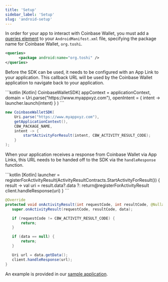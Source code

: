 ```yaml
---
title: 'Setup'
sidebar_label: 'Setup'
slug: 'android-setup'
---
```


In order for your app to interact with Coinbase Wallet, you must add a [queries element](https://developer.android.com/guide/topics/manifest/queries-element) to your `AndroidManifest.xml` file, specifying the package name for Coinbase Wallet, `org.toshi`.

```xml AndroidManifest.xml
<queries>
      <package android:name="org.toshi" />
</queries>
```

Before the SDK can be used, it needs to be configured with an App Link to your application. This callback URL will be used by the Coinbase Wallet application to navigate back to your application.

<CodeGroup>
```kotlin [Kotlin]
CoinbaseWalletSDK(
    appContext = applicationContext,
    domain = Uri.parse("https://www.myappxyz.com"),
    openIntent = { intent -> launcher.launch(intent) }
)
```

```java [Java]
new CoinbaseWalletSDK(
    Uri.parse("https://www.myappxyz.com"),
    getApplicationContext(),
    CBW_PACKAGE_NAME,
    intent -> {
        startActivityForResult(intent, CBW_ACTIVITY_RESULT_CODE);
    }
);
```
</CodeGroup>

When your application receives a response from Coinbase Wallet via App Links, this URL needs to be handed off to the SDK via the `handleResponse` function.

<CodeGroup>
```kotlin [Kotlin]
launcher = registerForActivityResult(ActivityResultContracts.StartActivityForResult()) { result ->
   val uri = result.data?.data ?: return@registerForActivityResult
   client.handleResponse(uri)
}
```

```java [Java]
@Override
protected void onActivityResult(int requestCode, int resultCode, @Nullable Intent data) {
   super.onActivityResult(requestCode, resultCode, data);

   if (requestCode != CBW_ACTIVITY_RESULT_CODE) {
       return;
   }

   if (data == null) {
       return;
   }

   Uri url = data.getData();
   client.handleResponse(url);
}
```
</CodeGroup>

An example is provided in our [sample application](https://github.com/coinbase/wallet-mobile-sdk/blob/master/android/example/src/main/java/com/coinbase/android/beta/ui/MainActivity.kt#L42).

